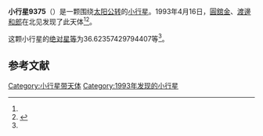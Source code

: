 {{Infobox planet
| bgcolour = #FFFFC0
| name = 9375 Omodaka
| symbol = 
| image = 
| caption = 
| discovery = yes
| discovery_ref = 
| discoverer = [[圓舘金|圓舘金]]、[[渡邊和郎|渡邊和郎]]
| discovery_site = [[北见|北见]] 
| discovered = 1993年4月16日
| designations = yes
| mp_name = 
| named_after = 
| alt_names = 1993 HK/ 1979 QA4
| mp_category = [[主带小行星|主带小行星]]
| orbit_ref = <ref name="a">[http://ssd.jpl.nasa.gov/sbdb.cgi?sstr=9375 9375 Omodaka] {{Wayback|url=http://ssd.jpl.nasa.gov/sbdb.cgi?sstr=9375 |date=20210830144912 }}，小行星數據庫瀏覽器（JPL Small-Body Database Browser）－[[美国国家航空航天局|美国国家航空航天局]]喷气推进实验室</ref>
| epoch = 2456400.5 (2013年4月18日更新)
| aphelion = {{convert|2.724216555721952|AU|km|3|abbr=on|lk=out}}
| perihelion = {{convert|2.101283143419174|AU|km|3|abbr=on}}
| semimajor = {{convert|2.412749849570563|AU|km|3|abbr=on}}
| eccentricity = 0.129092001
| period = 1368.88471 [[日|日]]<br />3.75[[儒略年|儒略年]]
| avg_speed = 
| inclination = 3.473228723199526
| asc_node = 129.8783867099048
| mean_anomaly = 
| arg_peri = 36.62357429794407
| satellites = 
| physical_characteristics = yes
| dimensions = 
| mass = 
| density = 
| surface_grav = 
| escape_velocity = 
| sidereal_day = 
| axial_tilt = 
| pole_ecliptic_lat = 
| pole_ecliptic_lon = 
| albedo = 
| temperatures= 
| temp_name1 = 
| mean_temp_1 = 
| max_temp_1 = 
| temp_name2 = 
| max_temp_2 = 
| spectral_type = 
| abs_magnitude = 36.62357429794407
}}

'''小行星9375'''（{{lang-en|9375 Omodaka}}）是一颗围绕[[太阳|太阳]][[公转|公转]]的[[小行星|小行星]]。1993年4月16日，[[圓舘金|圓舘金]]、[[渡邊和郎|渡邊和郎]]在北见发现了此天体<ref name="a" /><ref>{{cite news|title=小行星列表|url=http://cfa-www.harvard.edu/iau/lists/NumberedMPs.txt|accessdate=2013-07-08|newspaper=哈佛大学|archive-date=2008-05-17|archive-url=https://web.archive.org/web/20080517010638/http://cfa-www.harvard.edu/iau/lists/NumberedMPs.txt|dead-url=no}}</ref>。

这颗小行星的[[绝对星等|绝对星等]]为36.62357429794407等<ref name="a" />。

==参考文献==
{{reflist}}
{{Minor Planet Number|[[小行星9374|小行星9374]]|[[小行星9376|小行星9376]]}}

{{小天体}}

[[Category:小行星带天体|Category:小行星带天体]]
[[Category:1993年发现的小行星|Category:1993年发现的小行星]]


{{asteroid-stub}}